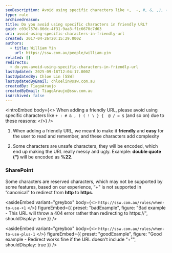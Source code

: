 ```yaml
---
seoDescription: Avoid using specific characters like +,  -, #, &, ,), (!, }, {, @, /, =, $ and others in friendly URLs to ensure they are readable, memorable and safe.
type: rule
archivedreason:
title: Do you avoid using specific characters in friendly URL?
guid: c03c757d-86dc-4f31-9aa3-f1c6670c7d63
uri: avoid-using-specific-characters-in-friendly-url
created: 2017-04-26T20:15:29.000Z
authors:
  - title: William Yin
    url: https://ssw.com.au/people/william-yin
related: []
redirects:
  - do-you-avoid-using-specific-characters-in-friendly-url
lastUpdated: 2025-09-18T12:04:17.000Z
lastUpdatedBy: Chloe Lin [SSW]
lastUpdatedByEmail: chloelin@ssw.com.au
createdBy: TiagoAraujo
createdByEmail: TiagoAraujo@ssw.com.au
isArchived: false
---
```


<introEmbed
  body={<>
When adding a friendly URL, please avoid using specific characters like ```+ : # & , ) ( ! \ } {  @ / = $``` (and so on) due to these reasons:
  </>}
/>
1. When adding a friendly URL, we meant to make it **friendly** and **easy** for the user to read and remember, and these characters add complexity

2. Some characters are unsafe characters, they will be encoded, which end up making the URL really messy and ugly. Example: **double quote (“)** will be encoded as **%22**.

### SharePoint

Some characters are reserved characters, which may not be supported by some features, based on our experience, “+" is not supported in “canonical" to redirect from **http** to **https**.

<asideEmbed
  variant="greybox"
  body={<>
    `http://ssw.com.au/rules/when-to-use-+1`
  </>}
  figureEmbed={{
    preset: "badExample",
    figure: "Bad example - This URL will throw a 404 error rather than redirecting to https://",
    shouldDisplay: true
  }}
/>

<asideEmbed
  variant="greybox"
  body={<>
    `http://ssw.com.au/rules/when-to-use-plus-1`
  </>}
  figureEmbed={{
    preset: "goodExample",
    figure: "Good example - Redirect works fine if the URL doesn't include “+\"",
    shouldDisplay: true
  }}
/>
